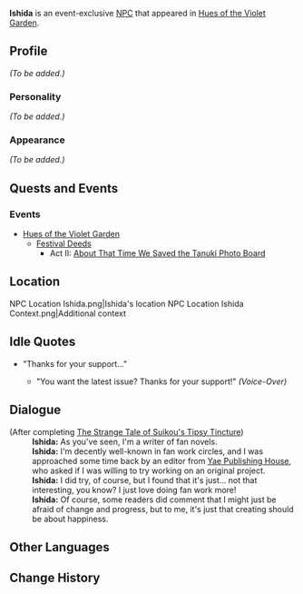 {{Meta
<!-- Remove this template after adding the missing info -->
|missing_NPC_profile  = yes
}}
{{Character Infobox
|type             = Event NPC
|image            = NPC Ishida.png
|region           = Inazuma
|affiliation      = 
|title            = Fan Fiction Stall Owner
}}
'''Ishida''' is an event-exclusive [[NPC]] that appeared in [[Hues of the Violet Garden]].

==Profile==
<!-- detailed story/lore information goes here -->
''(To be added.)''

===Personality===
''(To be added.)''

===Appearance===
''(To be added.)''

==Quests and Events==
===Events===
* [[Hues of the Violet Garden]]
** [[Festival Deeds]]
*** Act II: [[About That Time We Saved the Tanuki Photo Board]]

==Location==
<gallery hideaddbutton="true" captionalign="center">
NPC Location Ishida.png|Ishida's location
NPC Location Ishida Context.png|Additional context
</gallery>

==Idle Quotes==
* "Thanks for your support..."
** {{A|VO Ishida 01 (Irodori).ogg}} "You want the latest issue? Thanks for your support!" ''(Voice-Over)''

==Dialogue==
{{Dialogue start}}
;(After completing [[The Strange Tale of Suikou's Tipsy Tincture]])
:'''Ishida:''' As you've seen, I'm a writer of fan novels.
:'''Ishida:''' I'm decently well-known in fan work circles, and I was approached some time back by an editor from [[Yae Publishing House]], who asked if I was willing to try working on an original project.
:'''Ishida:''' I did try, of course, but I found that it's just... not that interesting, you know? I just love doing fan work more!
:'''Ishida:''' Of course, some readers did comment that I might just be afraid of change and progress, but to me, it's just that creating should be about happiness.
{{Dialogue end}}

==Other Languages==
{{Other Languages
|en      = Ishida
|zhs     = 石田
|zhs_rm  = Shítián
|zht     = 石田
|zht_rm  = Shítián
|ja      = 石田
|ja_rm   = Ishida
|ko      = 이시다
|ko_rm   = Isida
|es      = Ishida
|fr      = Ishida
|ru      = Исида
|th      = Ishida
|vi      = Ishida
|de      = Ishida
|id      = Ishida
|pt      = Ishida
}}

==Change History==
{{Change History|2.6}}